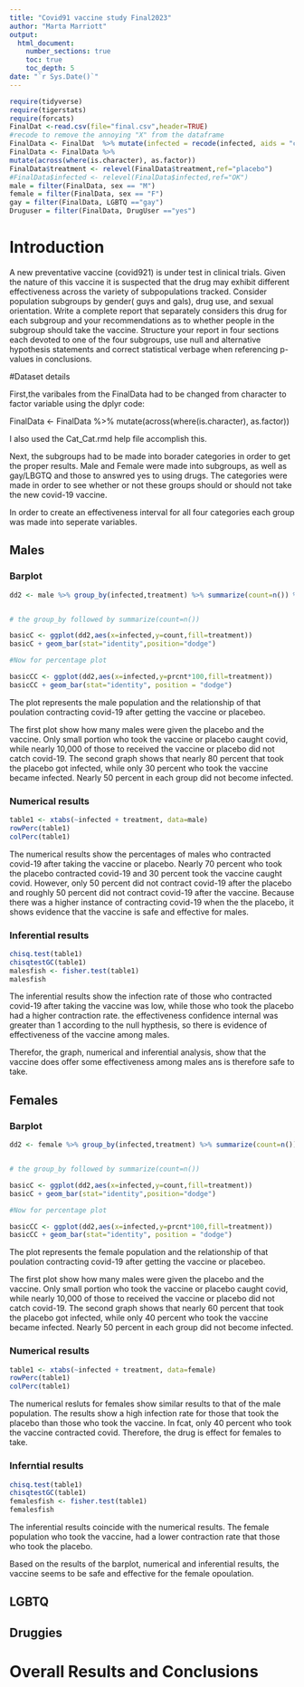 ```yaml
---
title: "Covid91 vaccine study Final2023"
author: "Marta Marriott"
output: 
  html_document:
    number_sections: true
    toc: true
    toc_depth: 5
date: "`r Sys.Date()`" 
---
```


```r
require(tidyverse)
require(tigerstats)
require(forcats)
FinalDat <-read.csv(file="final.csv",header=TRUE)
#recode to remove the annoying "X" from the dataframe
FinalData <- FinalDat  %>% mutate(infected = recode(infected, aids = "covid", none = "OK" )) %>% select(-one_of("X"))
FinalData <- FinalData %>%
mutate(across(where(is.character), as.factor))
FinalData$treatment <- relevel(FinalData$treatment,ref="placebo")
#FinalData$infected <- relevel(FinalData$infected,ref="OK")
male = filter(FinalData, sex == "M")
female = filter(FinalData, sex == "F")
gay = filter(FinalData, LGBTQ =="gay")
Druguser = filter(FinalData, DrugUser =="yes")
```

# Introduction

A new  preventative vaccine (covid921) is under test in clinical trials. Given the nature of this vaccine it is suspected that the drug may exhibit different effectiveness across the variety of subpopulations tracked. Consider population subgroups by gender( guys and gals), drug use, and sexual orientation. Write a complete report that separately considers this drug for each subgroup and your recommendations as to whether people in the subgroup should take the vaccine. Structure your report in four sections each devoted to one of the four subgroups, use null and alternative hypothesis statements and correct statistical verbage when referencing p-values in conclusions.

#Dataset details

First,the varibales from the FinalData had to be changed from character to factor variable using the  dplyr code:

FinalData <- FinalData %>%
mutate(across(where(is.character), as.factor))

I also used the Cat_Cat.rmd help file accomplish this.

Next, the  subgroups had to be made into borader categories in order to get the proper results. Male and Female were made into subgroups, as well as gay/LBGTQ and those to answred yes to using drugs. The categories were made in order to see whether or not these groups should or should not take the new covid-19 vaccine.

In order to create an effectiveness interval for all four categories each group was made into seperate variables.

## Males

### Barplot

```r
dd2 <- male %>% group_by(infected,treatment) %>% summarize(count=n()) %>% mutate(prcnt=count/sum(count))


# the group_by followed by summarize(count=n())

basicC <- ggplot(dd2,aes(x=infected,y=count,fill=treatment))
basicC + geom_bar(stat="identity",position="dodge")

#Now for percentage plot

basicCC <- ggplot(dd2,aes(x=infected,y=prcnt*100,fill=treatment)) 
basicCC + geom_bar(stat="identity", position = "dodge")
```
  
The plot represents the male population and the relationship of that poulation contracting covid-19 after getting the vaccine or placebeo. 

The first plot show how many males were given the placebo and the vaccine. Only small portion who took the vaccine or placebo caught covid, while nearly 10,000 of those to received the vaccine or placebo did not catch covid-19. The second graph shows that nearly 80 percent that took the placebo got infected, while only 30 percent who took the vaccine became infected. Nearly 50 percent in each group did not become infected.

### Numerical results

```r
table1 <- xtabs(~infected + treatment, data=male)
rowPerc(table1)
colPerc(table1)
```

The numerical results show the percentages of males who contracted covid-19 after taking the vaccine or placebo. Nearly 70 percent who took the placebo contracted covid-19 and 30 percent took the vaccine caught covid. However, only 50 percent did not contract covid-19 after the placebo and roughly 50 percent did not contract covid-19 after the vaccine. Because there was a higher instance of contracting covid-19 when the the placebo, it shows evidence that the vaccine is safe and effective for males.

### Inferential results

```r
chisq.test(table1)
chisqtestGC(table1)
malesfish <- fisher.test(table1)
malesfish
```

The inferential results show the infection rate of those who contracted covid-19 after taking the vaccine was low, while those who took the placebo had a higher contraction rate. the effectiveness confidence internal was greater than 1 according to the null hypthesis, so there is evidence of effectiveness of the 
vaccine among males.

Therefor, the graph, numerical and inferential analysis, show that the vaccine does offer some effectiveness among males ans is therefore safe to take.

## Females

### Barplot

```r
dd2 <- female %>% group_by(infected,treatment) %>% summarize(count=n()) %>% mutate(prcnt=count/sum(count))


# the group_by followed by summarize(count=n())

basicC <- ggplot(dd2,aes(x=infected,y=count,fill=treatment))
basicC + geom_bar(stat="identity",position="dodge")

#Now for percentage plot

basicCC <- ggplot(dd2,aes(x=infected,y=prcnt*100,fill=treatment)) 
basicCC + geom_bar(stat="identity", position = "dodge")
```

The plot represents the female population and the relationship of that poulation contracting covid-19 after getting the vaccine or placebeo. 

The first plot show how many males were given the placebo and the vaccine. Only small portion who took the vaccine or placebo caught covid, while nearly 10,000 of those to received the vaccine or placebo did not catch covid-19. The second graph shows that nearly 60 percent that took the placebo got infected, while only 40 percent who took the vaccine became infected. Nearly 50 percent in each group did not become infected.

### Numerical results

```r
table1 <- xtabs(~infected + treatment, data=female)
rowPerc(table1)
colPerc(table1)
```

The numerical resluts for females show similar results to that of the male population. The results show a high infection rate for those that took the placebo than those who took the vaccine. In fcat, only 40 percent who took the vaccine contracted covid. Therefore, the drug is effect for females to take.

### Inferntial results

```r
chisq.test(table1)
chisqtestGC(table1)
femalesfish <- fisher.test(table1)
femalesfish
```

The inferential results coincide with the numerical results. The female population who took the vaccine, had a lower contraction rate that those who took the placebo.

Based on the results of the barplot, numerical and inferential results, the vaccine seems to be safe and effective for the female opoulation.


## LGBTQ



## Druggies


# Overall Results and Conclusions